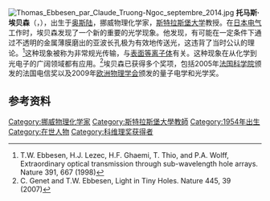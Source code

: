 [[File:Thomas_Ebbesen_par_Claude_Truong-Ngoc_septembre_2014.jpg|thumbnail]]
'''托马斯·埃贝森'''（{{lang-no|'''Thomas Ebbesen'''}}，{{bd|1954年|1月30日}}），出生于[[奥斯陆|奥斯陆]]，挪威物理化学家，[[斯特拉斯堡大学|斯特拉斯堡大学]]教授。在[[日本电气|日本电气]]工作时，埃贝森发现了一个新的重要的光学现象。他发现，有可能在一定条件下通过不透明的金属薄膜磨出的亚波长孔极为有效地传送光，这违背了当时公认的理论。<ref>T.W. Ebbesen, H.J. Lezec, H.F. Ghaemi, T. Thio, and P.A. Wolff, Extraordinary optical transmission through sub-wavelength hole arrays. Nature 391, 667 (1998)</ref>这种现象被称为非常规光传输，与[[表面等离子体|表面等离子体]]有关。这种现象在从化学到光电子的广阔领域都有应用。<ref>C. Genet and T.W. Ebbesen, Light in Tiny Holes. Nature 445, 39 (2007)</ref>埃贝森已获得多个奖项，包括2005年[[法国科学院|法国科学院]]颁发的法国电信奖以及2009年[[欧洲物理学会|欧洲物理学会]]颁发的量子电学和光学奖。

==参考资料==
{{reflist}}
{{科维理奖获得者}}
{{DEFAULTSORT:Ebbesen, Thomas}}

[[Category:挪威物理化学家|Category:挪威物理化学家]]
[[Category:斯特拉斯堡大學教師|Category:斯特拉斯堡大學教師]]
[[Category:1954年出生|Category:1954年出生]]
[[Category:在世人物|Category:在世人物]]
[[Category:科维理奖获得者|Category:科维理奖获得者]]